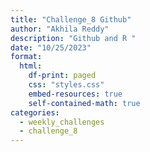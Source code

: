 ```yaml
---
title: "Challenge_8 Github"
author: "Akhila Reddy"
description: "Github and R "
date: "10/25/2023"
format:
  html:
    df-print: paged
    css: "styles.css"
    embed-resources: true
    self-contained-math: true
categories:
  - weekly_challenges
  - challenge_8
---
```



